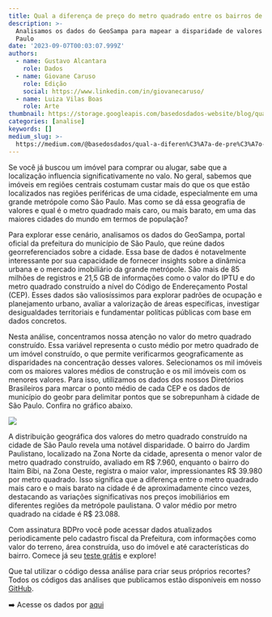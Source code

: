 ```yaml
---
title: Qual a diferença de preço do metro quadrado entre os bairros de São Paulo?
description: >-
  Analisamos os dados do GeoSampa para mapear a disparidade de valores em São
  Paulo
date: '2023-09-07T00:03:07.999Z'
authors:
  - name: Gustavo Alcantara
    role: Dados
  - name: Giovane Caruso
    role: Edição
    social: https://www.linkedin.com/in/giovanecaruso/
  - name: Luiza Vilas Boas
    role: Arte
thumbnail: https://storage.googleapis.com/basedosdados-website/blog/qual-a-diferenca-de-preco-do-metro-quadrado-entre-os-bairros-de-sao-paulo/image_0.png
categories: [analise]
keywords: []
medium_slug: >-
  https://medium.com/@basedosdados/qual-a-diferen%C3%A7a-de-pre%C3%A7o-do-metro-quadrado-entre-os-bairros-de-s%C3%A3o-paulo-14cad7e4a89d
---
```


Se você já buscou um imóvel para comprar ou alugar, sabe que a localização influencia significativamente no valo. No geral, sabemos que imóveis em regiões centrais costumam custar mais do que os que estão localizados nas regiões periféricas de uma cidade, especialmente em uma grande metrópole como São Paulo. Mas como se dá essa geografia de valores e qual é o metro quadrado mais caro, ou mais barato, em uma das maiores cidades do mundo em termos de população?

Para explorar esse cenário, analisamos os dados do GeoSampa, portal oficial da prefeitura do município de São Paulo, que reúne dados georreferenciados sobre a cidade. Essa base de dados é notavelmente interessante por sua capacidade de fornecer insights sobre a dinâmica urbana e o mercado imobiliário da grande metrópole. São mais de 85 milhões de registros e 21,5 GB de informações como o valor do IPTU e do metro quadrado construído a nível do Código de Endereçamento Postal (CEP). Esses dados são valiosíssimos para explorar padrões de ocupação e planejamento urbano, avaliar a valorização de áreas específicas, investigar desigualdades territoriais e fundamentar políticas públicas com base em dados concretos.

Nesta análise, concentramos nossa atenção no valor do metro quadrado construído. Essa variável representa o custo médio por metro quadrado de um imóvel construído, o que permite verificarmos geograficamente as disparidades na concentração desses valores. Selecionamos os mil imóveis com os maiores valores médios de construção e os mil imóveis com os menores valores. Para isso, utilizamos os dados dos nossos Diretórios Brasileiros para marcar o ponto médio de cada CEP e os dados de município do geobr para delimitar pontos que se sobrepunham à cidade de São Paulo. Confira no gráfico abaixo.

<Image src="https://storage.googleapis.com/basedosdados-website/blog/qual-a-diferenca-de-preco-do-metro-quadrado-entre-os-bairros-de-sao-paulo/image_0.png"/>

A distribuição geográfica dos valores do metro quadrado construído na cidade de São Paulo revela uma notável disparidade. O bairro do Jardim Paulistano, localizado na Zona Norte da cidade, apresenta o menor valor de metro quadrado construído, avaliado em R$ 7.960, enquanto o bairro do Itaim Bibi, na Zona Oeste, registra o maior valor, impressionantes R$ 39.980 por metro quadrado. Isso significa que a diferença entre o metro quadrado mais caro e o mais barato na cidade é de aproximadamente cinco vezes, destacando as variações significativas nos preços imobiliários em diferentes regiões da metrópole paulistana. O valor médio por metro quadrado na cidade é R$ 23.088.

Com assinatura BDPro você pode acessar dados atualizados periodicamente pelo cadastro fiscal da Prefeitura, com informações como valor do terreno, área construída, uso do imóvel e até características do bairro. Comece já seu [teste grátis](https://info.basedosdados.org/bd-pro) e explore!

Que tal utilizar o código dessa análise para criar seus próprios recortes? Todos os códigos das análises que publicamos estão disponíveis em nosso [GitHub](https://github.com/basedosdados/analises/blob/main/redes_sociais/br_sp_geosampa_iptu_iptu_20230829.ipynb?utm_source=hs_email\&utm_medium=email&_hsenc=p2ANqtz---rzGX-OemQw7kAbvZnv_xsuI-i18_fBjxzcsnQTCPQwbTIHNcfCCk6zc-k6wWzLMPKSYn).

➡️ Acesse os dados por [aqui](https://basedosdados.org/dataset/05f1b96d-883b-4202-a4bd-40379c5d326a?table=bdffc0f4-00da-4437-9ed9-0db7df11d3fa\&utm_source=hs_email\&utm_medium=email&_hsenc=p2ANqtz---rzGX-OemQw7kAbvZnv_xsuI-i18_fBjxzcsnQTCPQwbTIHNcfCCk6zc-k6wWzLMPKSYn)
